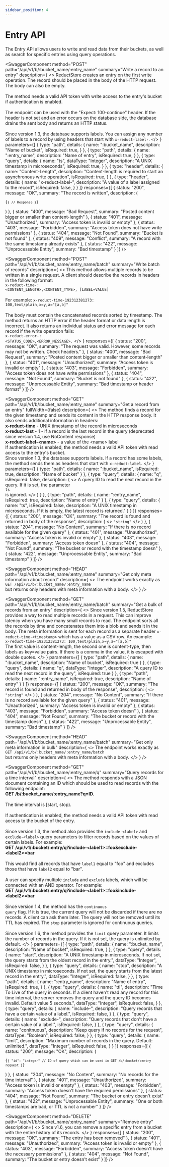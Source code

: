 ```yaml
---
sidebar_position: 4
---
```



# Entry API


The Entry API allows users to write and read data from their buckets, as well as search for specific entries using query operations.

<SwaggerComponent
  method="POST"
  path="/api/v1/b/:bucket_name/:entry_name"
  summary="Write a record to an entry"
  description={
    <>
      ReductStore creates an entry on the first write operation. The record should be placed in the body of the HTTP request. The body can also be empty.
      <br /><br />
      The method needs a valid API token with write access to the entry's bucket if authentication is enabled.
      <br /><br />
      The endpoint can be used with the "Expect: 100-continue" header. If the header is not set and an error occurs on the database side, the database drains the sent body and returns an HTTP status.
      <br /><br />
      Since version 1.3, the database supports labels. You can assign any number of labels to a record by using headers that start with <code>x-reduct-label-</code>.
    </>
  }
  parameters={[
    {
      type: "path",
      details: {
        name: ":bucket_name",
        description: "Name of bucket",
        isRequired: true,
      }
    },
    {
      type: "path",
      details: {
        name: ":entry_name",
        description: "Name of entry",
        isRequired: true,
      }
    },
    {
      type: "query",
      details: {
        name: "ts",
        dataType: "Integer",
        description: "A UNIX timestamp in microseconds",
        isRequired: true,
      }
    },
    {
      type: "header",
      details: {
        name: "Content-Length",
        description: "Content-length is required to start an asynchronous write operation",
        isRequired: true,
      }
    },
    {
      type: "header",
      details: {
        name: "x-reduct-label-<name>",
        description: "A value of a label assigned to the record",
        isRequired: false,
      }
    }
  ]}
  responses={[
    {
      status: "200",
      message: "OK",
      summary: "The record is written",
      description: (
        <pre><code>{`{
    // Response
}`}</code></pre>
      )
    },
    {
      status: "400",
      message: "Bad Request",
      summary: "Posted content bigger or smaller than content-length"
    },
    {
      status: "401",
      message: "Unauthorized",
      summary: "Access token is invalid or empty"
    },
    {
      status: "403",
      message: "Forbidden",
      summary: "Access token does not have write permissions"
    },
    {
      status: "404",
      message: "Not Found",
      summary: "Bucket is not found"
    },
    {
      status: "409",
      message: "Conflict",
      summary: "A record with the same timestamp already exists"
    },
    {
      status: "422",
      message: "Unprocessable Entity",
      summary: "Bad timestamp"
    }
  ]}
/>

<SwaggerComponent
  method="POST"
  path="/api/v1/b/:bucket_name/:entry_name/batch"
  summary="Write batch of records"
  description={
    <>
      This method allows multiple records to be written in a single request. A client should describe the records in headers in the following format:
      <br />
      <code>x-reduct-time-: &lt;CONTENT_LENGTH&gt;,&lt;CONTENT_TYPE&gt;, [LABEL=VALUE]</code>
      <br /><br />
      For example: <code>x-reduct-time-192312381273: 100,text/plain,x=y,a="[a,b]"</code>
      <br /><br />
      The body must contain the concatenated records sorted by timestamp. The method returns an HTTP error if the header format or data length is incorrect. It also returns an individual status and error message for each record if the write operation fails:
      <br />
      <code>x-reduct-error-: &lt;STATUS_CODE&gt;,&lt;ERROR_MESSAGE&gt;.</code>
    </>
  }
  responses={[
    {
      status: "200",
      message: "OK",
      summary: "The request was valid. However, some records may not be written. Check headers."
    },
    {
      status: "400",
      message: "Bad Request",
      summary: "Posted content bigger or smaller than content-length"
    },
    {
      status: "401",
      message: "Unauthorized",
      summary: "Access token is invalid or empty"
    },
    {
      status: "403",
      message: "Forbidden",
      summary: "Access token does not have write permissions"
    },
    {
      status: "404",
      message: "Not Found",
      summary: "Bucket is not found"
    },
    {
      status: "422",
      message: "Unprocessable Entity",
      summary: "Bad timestamp or header format"
    }
  ]}
/>


<SwaggerComponent
  method="GET"
  path="/api/v1/b/:bucket_name/:entry_name"
  summary="Get a record from an entry"
  fullWidth={false}
  description={
    <>
      The method finds a record for the given timestamp and sends its content in the HTTP response body. It also sends additional information in headers:
      <br /><strong>x-reduct-time</strong> - UNIX timestamp of the record in microseconds
      <br /><strong>x-reduct-last</strong> - 1 - if a record is the last record in the query (deprecated since version 1.4, use NoContent response)
      <br /><strong>x-reduct-label-&lt;name&gt;</strong> - a value of the &lt;name&gt; label
      <br />
      If authentication is enabled, the method needs a valid API token with read access to the entry's bucket.
      <br />
      Since version 1.3, the database supports labels. If a record has some labels, the method sends them as headers that start with <code>x-reduct-label</code>.
    </>
  }
  parameters={[
    {
      type: "path",
      details: {
        name: ":bucket_name",
        isRequired: true,
        description: "Name of bucket"
      }
    },
    {
      type: "query",
      details: {
        name: "q",
        isRequired: false,
        description: (
          <>
            A query ID to read the next record in the query. If it is set, the parameter
            <br />
            <code>ts</code>
            <br />
            is ignored.
          </>
        )
      }
    },
    {
      type: "path",
      details: {
        name: ":entry_name",
        isRequired: true,
        description: "Name of entry"
      }
    },
    {
      type: "query",
      details: {
        name: "ts",
        isRequired: false,
        description: "A UNIX timestamp in microseconds. If it is empty, the latest record is returned."
      }
    }
  ]}
  responses={[
    {
      status: "200",
      message: "OK",
      summary: "The record is found and returned in body of the response",
      description: (
        <>
          <code>"string"</code>
        </>
      )
    },
    {
      status: "204",
      message: "No Content",
      summary: "If there is no record available for the given query"
    },
    {
      status: "401",
      message: "Unauthorized",
      summary: "Access token is invalid or empty"
    },
    {
      status: "403",
      message: "Forbidden",
      summary: "Access token doesn"
    },
    {
      status: "404",
      message: "Not Found",
      summary: "The bucket or record with the timestamp doesn"
    },
    {
      status: "422",
      message: "Unprocessable Entity",
      summary: "Bad timestamp"
    }
  ]}
/>

<SwaggerComponent
  method="HEAD"
  path="/api/v1/b/:bucket_name/:entry_name"
  summary="Get only meta information about record"
  description={
    <>
      The endpoint works exactly as
      <br />
      <code>GET /api/v1/b/:bucket_name/:entry_name</code>
      <br />
      but returns only headers with meta information with a body.
    </>
  }
/>

<SwaggerComponent
  method="GET"
  path="/api/v1/b/:bucket_name/:entry_name/batch"
  summary="Get a bulk of records from an entry"
  description={
    <>
      Since version 1.5, ReductStore provides a way to read multiple records in a request. This can improve latency when you have many small records to read. The endpoint sorts all the records by time and concatenates them into a blob and sends it in the body. The meta information is sent for each record as a separate header <code>x-reduct-time-&lt;timestamp&gt;</code> which has a value as a CSV row. An example:
      <br />
      <code>x-reduct-time-192312381273: 100,text/plain,x=y,a="[a,b]"</code>
      <br />
      The first value is content-length, the second one is content-type, then labels as key=value pairs. If there is a comma in the value, it is escaped with double quotes.
    </>
  }
  parameters={[
    {
      type: "path",
      details: {
        name: ":bucket_name",
        description: "Name of bucket",
        isRequired: true
      }
    },
    {
      type: "query",
      details: {
        name: "q",
        dataType: "Integer",
        description: "A query ID to read the next record in the query",
        isRequired: true
      }
    },
    {
      type: "path",
      details: {
        name: ":entry_name",
        isRequired: true,
        description: "Name of entry"
      }
    }
  ]}
  responses={[
    {
      status: "200",
      message: "OK",
      summary: "The record is found and returned in body of the response",
      description: (
        <>
          <code>"string"</code>
        </>
      )
    },
    {
      status: "204",
      message: "No Content",
      summary: "If there is no record available for the given query"
    },
    {
      status: "401",
      message: "Unauthorized",
      summary: "Access token is invalid or empty"
    },
    {
      status: "403",
      message: "Forbidden",
      summary: "Access token doesn"
    },
    {
      status: "404",
      message: "Not Found",
      summary: "The bucket or record with the timestamp doesn"
    },
    {
      status: "422",
      message: "Unprocessable Entity",
      summary: "Bad timestamp"
    }
  ]}
/>


<SwaggerComponent
  method="HEAD"
  path="/api/v1/b/:bucket_name/:entry_name/batch"
  summary="Get only meta information in bulk"
  description={
    <>
      The endpoint works exactly as
      <br />
      <code>GET /api/v1/b/:bucket_name/:entry_name/batch</code>
      <br />
      but returns only headers with meta information with a body.
    </>
  }
/>

<SwaggerComponent
  method="GET"
  path="/api/v1/b/:bucket_name/:entry_name/q"
  summary="Query records for a time interval"
description={
  <>
    The method responds with a JSON document containing an ID which should be used to read records with the following endpoint:
    <br />
    <strong>GET /b/:bucket_name/:entry_name?q=ID.</strong>
    <br /><br />
    The time interval is [start, stop).
    <br /><br />
    If authentication is enabled, the method needs a valid API token with read access to the bucket of the entry.
    <br /><br />
    Since version 1.3, the method also provides the <code>include-&lt;label&gt;</code> and <code>exclude-&lt;label&gt;</code> query parameters to filter records based on the values of certain labels. For example:
    <br />
    <strong>GET /api/v1/:bucket/:entry/q?include-&lt;label1&gt;=foo&amp;exclude-&lt;label2&gt;=bar</strong>
    <br /><br />
    This would find all records that have <code>label1</code> equal to "foo" and excludes those that have <code>label2</code> equal to "bar".
    <br /><br />
    A user can specify multiple <code>include</code> and <code>exclude</code> labels, which will be connected with an AND operator. For example:
    <br />
    <strong>GET /api/v1/:bucket/:entry/q?include-&lt;label1&gt;=foo&amp;include-&lt;label2&gt;=bar</strong>
    <br /><br />
    Since version 1.4, the method has the <code>continuous query</code> flag. If it is true, the current query will not be discarded if there are no records. A client can ask them later. The query will not be removed until its TTL has expired. The <code>stop</code> parameter is ignored for continuous queries.
    <br /><br />
    Since version 1.6, the method provides the <code>limit</code> query parameter. It limits the number of records in the query. If it is not set, the query is unlimited by default.
  </>
}
  parameters={[
    {
      type: "path",
      details: {
        name: ":bucket_name",
        description: "Name of bucket",
        isRequired: true,
      }
    },
    {
      type: "query",
      details: {
        name: "start",
        description: "A UNIX timestamp in microseconds. If not set, the query starts from the oldest record in the entry.",
        dataType: "Integer",
        isRequired: false,
      }
    },
    {
      type: "query",
      details: {
        name: "stop",
        description: "A UNIX timestamp in microseconds. If not set, the query starts from the latest record in the entry.",
        dataType: "Integer",
        isRequired: false,
      }
    },
    {
      type: "path",
      details: {
        name: ":entry_name",
        description: "Name of entry",
        isRequired: true,
      }
    },
    {
      type: "query",
      details: {
        name: "ttl",
        description: "Time To Live of the query in seconds. If a client haven't read any record for this time interval, the server removes the query and the query ID becomes invalid. Default value 5 seconds.",
        dataType: "Integer",
        isRequired: false,
      }
    },
    {
      type: "query",
      details: {
        name: "include-<label name>",
        description: "Query records that have a certain value of a label.",
        isRequired: false,
      }
    },
    {
      type: "query",
      details: {
        name: "exclude-<label name>",
        description: "Query records that don't have a certain value of a label.",
        isRequired: false,
      }
    },
    {
      type: "query",
      details: {
        name: "conitnuous",
        description: "Keep query if no records for the request", 
        dataType: "Boolean",
        isRequired: false,
      }
    },
    {
      type: "query",
      details: {
        name: "limit",
        description: "Maximum number of records in the query. Default: unlimited.",
        dataType: "Integer",
        isRequired: false,
      }
    }
  ]}
  responses={[
    {
      status: "200",
      message: "OK",
      description: (
        <pre><code>{`{
   "id": "integer" // ID of query which can be used in GET /b/:bucket/:entry request
}`}</code></pre>
      )
    },
    {
      status: "204",
      message: "No Content",
      summary: "No records for the time interval"
    },
    {
      status: "401",
      message: "Unauthorized",
      summary: "Access token is invalid or empty"
    },
    {
      status: "403",
      message: "Forbidden",
      summary: "Access token doesn't have the required permissions"
    },
    {
      status: "404",
      message: "Not Found",
      summary: "The bucket or entry doesn't exist"
    },
    {
      status: "422",
      message: "Unprocessable Entity",
      summary: "One or both timestamps are bad, or TTL is not a number"
    }
  ]}
/>


<SwaggerComponent
  method="DELETE"
  path="/api/v1/b/:bucket_name/:entry_name"
  summary="Remove entry"
  description={
    <>
      Since v1.6, you can remove a specific entry from a bucket with the entire history of its records.
    </>
  }
  responses={[
    {
      status: "200",
      message: "OK",
      summary: "The entry has been removed"
    },
    {
      status: "401",
      message: "Unauthorized",
      summary: "Access token is invalid or empty"
    },
    {
      status: "403",
      message: "Forbidden",
      summary: "Access token doesn't have the necessary permissions"
    },
    {
      status: "404",
      message: "Not Found",
      summary: "The bucket or entry doesn't exist"
    }
  ]}
/>








